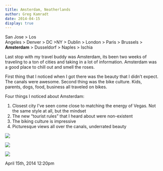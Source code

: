 ```yaml
---
title: Amsterdam, Neatherlands
author: Greg Kamradt
date: 2014-04-15
display: true
---
```


San Jose \> Los Angeles \> Denver \> DC \>NY \> Dublin \> London \> Paris \> Brussels \> **Amsterdam** \> Dusseldorf \> Naples \> Ischia


Last stop with my travel buddy was Amsterdam, its been two weeks of traveling to a ton of cities and taking in a lot of information. Amsterdam was a good place to chill out and smell the roses. 


First thing that I noticed when I got there was the beauty that I didn’t expect. The canals were awesome. Second thing was the bike culture. Kids, parents, dogs, food, business all traveled on bikes. 


Four things I noticed about Amsterdam:


1. Closest city I’ve seen come close to matching the energy of Vegas. Not the same style at all, but the mindset
2. The new “tourist rules” that I heard about were non\-existent
3. The biking culture is impressive
4. Picturesque views all over the canals, underrated beauty

![](/images/82799636162_0.jpg)


![](/images/82799636162_1.jpg)


![](/images/82799636162_2.jpg)



 April 15th, 2014 12:20pm